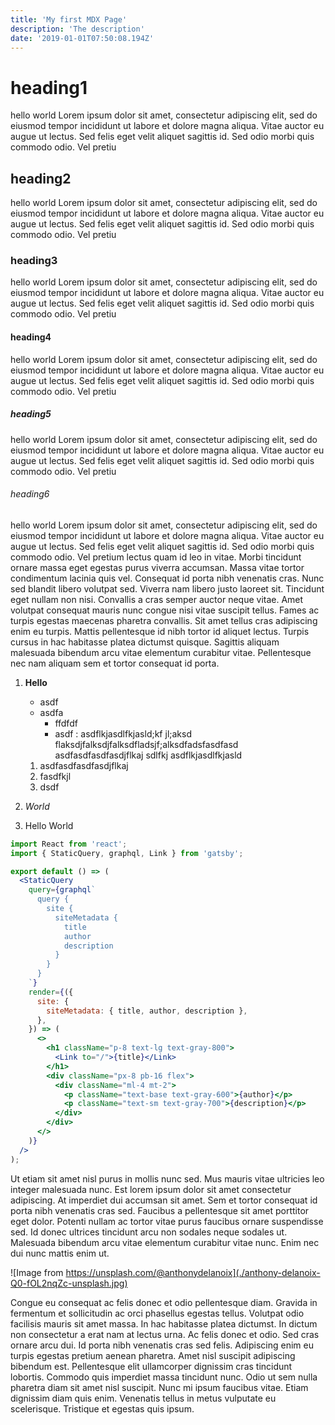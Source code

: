 ```yaml
---
title: 'My first MDX Page'
description: 'The description'
date: '2019-01-01T07:50:08.194Z'
---
```


# heading1

hello world Lorem ipsum dolor sit amet, consectetur adipiscing elit, sed do eiusmod tempor incididunt ut labore et dolore magna aliqua. Vitae auctor eu augue ut lectus. Sed felis eget velit aliquet sagittis id. Sed odio morbi quis commodo odio. Vel pretiu

## heading2

hello world Lorem ipsum dolor sit amet, consectetur adipiscing elit, sed do eiusmod tempor incididunt ut labore et dolore magna aliqua. Vitae auctor eu augue ut lectus. Sed felis eget velit aliquet sagittis id. Sed odio morbi quis commodo odio. Vel pretiu

### heading3

hello world Lorem ipsum dolor sit amet, consectetur adipiscing elit, sed do eiusmod tempor incididunt ut labore et dolore magna aliqua. Vitae auctor eu augue ut lectus. Sed felis eget velit aliquet sagittis id. Sed odio morbi quis commodo odio. Vel pretiu

#### heading4

hello world Lorem ipsum dolor sit amet, consectetur adipiscing elit, sed do eiusmod tempor incididunt ut labore et dolore magna aliqua. Vitae auctor eu augue ut lectus. Sed felis eget velit aliquet sagittis id. Sed odio morbi quis commodo odio. Vel pretiu

##### heading5

hello world Lorem ipsum dolor sit amet, consectetur adipiscing elit, sed do eiusmod tempor incididunt ut labore et dolore magna aliqua. Vitae auctor eu augue ut lectus. Sed felis eget velit aliquet sagittis id. Sed odio morbi quis commodo odio. Vel pretiu

###### heading6

hello world Lorem ipsum dolor sit amet, consectetur adipiscing elit, sed do eiusmod tempor incididunt ut labore et dolore magna aliqua. Vitae auctor eu augue ut lectus. Sed felis eget velit aliquet sagittis id. Sed odio morbi quis commodo odio. Vel pretium lectus quam id leo in vitae. Morbi tincidunt ornare massa eget egestas purus viverra accumsan. Massa vitae tortor condimentum lacinia quis vel. Consequat id porta nibh venenatis cras. Nunc sed blandit libero volutpat sed. Viverra nam libero justo laoreet sit. Tincidunt eget nullam non nisi. Convallis a cras semper auctor neque vitae. Amet volutpat consequat mauris nunc congue nisi vitae suscipit tellus. Fames ac turpis egestas maecenas pharetra convallis. Sit amet tellus cras adipiscing enim eu turpis. Mattis pellentesque id nibh tortor id aliquet lectus. Turpis cursus in hac habitasse platea dictumst quisque. Sagittis aliquam malesuada bibendum arcu vitae elementum curabitur vitae. Pellentesque nec nam aliquam sem et tortor consequat id porta.

1. **Hello**

   - asdf
   - asdfa
     - ffdfdf
     - asdf : asdflkjasdlfkjasld;kf jl;aksd flaksdjfalksdjfalksdfladsjf;alksdfadsfasdfasd asdfasdfasdfasdjflkaj sdlfkj asdflkjasdlfkjasld

   1. asdfasdfasdfasdjflkaj
   2. fasdfkjl
   3. dsdf

2. _World_
3. Hello World

```jsx
import React from 'react';
import { StaticQuery, graphql, Link } from 'gatsby';

export default () => (
  <StaticQuery
    query={graphql`
      query {
        site {
          siteMetadata {
            title
            author
            description
          }
        }
      }
    `}
    render={({
      site: {
        siteMetadata: { title, author, description },
      },
    }) => (
      <>
        <h1 className="p-8 text-lg text-gray-800">
          <Link to="/">{title}</Link>
        </h1>
        <div className="px-8 pb-16 flex">
          <div className="ml-4 mt-2">
            <p className="text-base text-gray-600">{author}</p>
            <p className="text-sm text-gray-700">{description}</p>
          </div>
        </div>
      </>
    )}
  />
);
```

Ut etiam sit amet nisl purus in mollis nunc sed. Mus mauris vitae ultricies leo integer malesuada nunc. Est lorem ipsum dolor sit amet consectetur adipiscing. At imperdiet dui accumsan sit amet. Sem et tortor consequat id porta nibh venenatis cras sed. Faucibus a pellentesque sit amet porttitor eget dolor. Potenti nullam ac tortor vitae purus faucibus ornare suspendisse sed. Id donec ultrices tincidunt arcu non sodales neque sodales ut. Malesuada bibendum arcu vitae elementum curabitur vitae nunc. Enim nec dui nunc mattis enim ut.

![Image from https://unsplash.com/@anthonydelanoix](./anthony-delanoix-Q0-fOL2nqZc-unsplash.jpg)

Congue eu consequat ac felis donec et odio pellentesque diam. Gravida in fermentum et sollicitudin ac orci phasellus egestas tellus. Volutpat odio facilisis mauris sit amet massa. In hac habitasse platea dictumst. In dictum non consectetur a erat nam at lectus urna. Ac felis donec et odio. Sed cras ornare arcu dui. Id porta nibh venenatis cras sed felis. Adipiscing enim eu turpis egestas pretium aenean pharetra. Amet nisl suscipit adipiscing bibendum est. Pellentesque elit ullamcorper dignissim cras tincidunt lobortis. Commodo quis imperdiet massa tincidunt nunc. Odio ut sem nulla pharetra diam sit amet nisl suscipit. Nunc mi ipsum faucibus vitae. Etiam dignissim diam quis enim. Venenatis tellus in metus vulputate eu scelerisque. Tristique et egestas quis ipsum.
